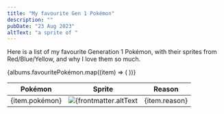 ```yaml
---
title: "My favourite Gen 1 Pokémon"
description: ""
pubDate: "23 Aug 2023"
altText: "a sprite of "
---
```


Here is a list of my favourite Generation 1 Pokémon, with their sprites from Red/Blue/Yellow, and why I love them so much.

<table>
	<thead>
		<tr>
			<th>Pokémon</th>
			<th>Sprite</th>
			<th>Reason</th>
		</tr>
	</thead>
	{albums.favouritePokémon.map((item) => (
	<tr>
		<td>{item.pokémon}</td>
		<td><img src={item.sprite} alt={frontmatter.altText + item.pokémon} /></td>
		<td>{item.reason}</td>
	</tr>
	))}
</table>